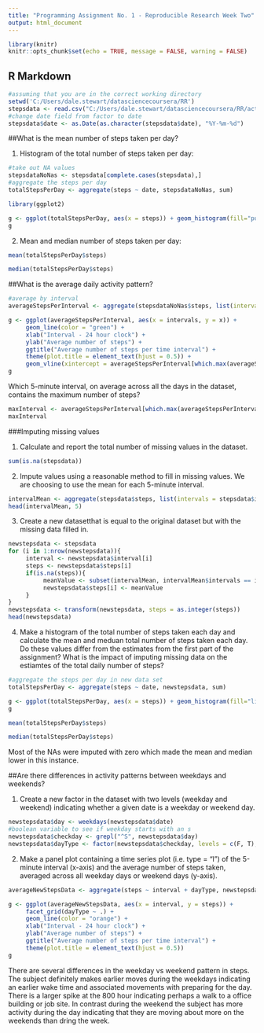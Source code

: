 ```yaml
---
title: "Programming Assignment No. 1 - Reproducible Research Week Two"
output: html_document
---
```


```r
library(knitr)
knitr::opts_chunk$set(echo = TRUE, message = FALSE, warning = FALSE)
```

## R Markdown

```r
#assuming that you are in the correct working directory
setwd('C:/Users/dale.stewart/datasciencecoursera/RR')
stepsdata <- read.csv("C:/Users/dale.stewart/datasciencecoursera/RR/activity.csv")
#change date field from factor to date
stepsdata$date <- as.Date(as.character(stepsdata$date), "%Y-%m-%d")
```

##What is the mean number of steps taken per day?

1. Histogram of the total number of steps taken per day:

```r
#take out NA values
stepsdataNoNas <- stepsdata[complete.cases(stepsdata),]
#aggregate the steps per day
totalStepsPerDay <- aggregate(steps ~ date, stepsdataNoNas, sum)

library(ggplot2)

g <- ggplot(totalStepsPerDay, aes(x = steps)) + geom_histogram(fill="purple", binwidth = 1000, col = "black") + ylab("Frequency") + xlab("Total number of steps per day") + ggtitle("Histogram of the total number of steps taken per day") + theme(plot.title = element_text(hjust = 0.5))
g

```

2. Mean and median number of steps taken per day:

```r
mean(totalStepsPerDay$steps)

median(totalStepsPerDay$steps)

```

##What is the average daily activity pattern?

```r

#average by interval
averageStepsPerInterval <- aggregate(stepsdataNoNas$steps, list(intervals = stepsdataNoNas$interval), mean)

g <- ggplot(averageStepsPerInterval, aes(x = intervals, y = x)) + 
     geom_line(color = "green") + 
     xlab("Interval - 24 hour clock") +
     ylab("Average number of steps") +
     ggtitle("Average number of steps per time interval") +
     theme(plot.title = element_text(hjust = 0.5)) + 
     geom_vline(xintercept = averageStepsPerInterval[which.max(averageStepsPerInterval$x), "intervals"], color = "black",             linetype = "dashed")
g

```

Which 5-minute interval, on average across all the days in the dataset, contains the maximum number of steps?

```r
maxInterval <- averageStepsPerInterval[which.max(averageStepsPerInterval$x), "intervals"]
maxInterval

```

###Imputing missing values

1. Calculate and report the total number of missing values in the dataset.

```r
sum(is.na(stepsdata))

```
2. Impute values using a reasonable method to fill in missing values.  We are choosing to use the mean for each 5-minute interval.

```r
intervalMean <- aggregate(stepsdata$steps, list(intervals = stepsdata$interval), mean, na.rm=TRUE)
head(intervalMean, 5)
```

3. Create a new datasetthat is equal to the original dataset but with the missing data filled in.

```r
newstepsdata <- stepsdata
for (i in 1:nrow(newstepsdata)){
     interval <- newstepsdata$interval[i]
     steps <- newstepsdata$steps[i]
     if(is.na(steps)){
          meanValue <- subset(intervalMean, intervalMean$intervals == interval)$x
          newstepsdata$steps[i] <- meanValue
     }
}
newstepsdata <- transform(newstepsdata, steps = as.integer(steps))
head(newstepsdata)

```

4. Make a histogram of the total number of steps taken each day and calculate the mean and meduan total number of steps taken each day.  Do these values differ from the estimates from the first part of the assignment? What is the impact of imputing missing data on the estiamtes of the total daily number of steps?

```r
#aggregate the steps per day in new data set
totalStepsPerDay <- aggregate(steps ~ date, newstepsdata, sum)

g <- ggplot(totalStepsPerDay, aes(x = steps)) + geom_histogram(fill="light blue", binwidth = 1000, col = "black") + ylab("Frequency") + xlab("Total number of steps per day (imputed)") + ggtitle("Histogram of the total number of steps taken per day (imputed)") + theme(plot.title = element_text(hjust = 0.5))
g

```

```r
mean(totalStepsPerDay$steps)

```

```r
median(totalStepsPerDay$steps)

```

Most of the NAs were imputed with zero which made the mean and median lower in this instance.

##Are there differences in activity patterns between weekdays and weekends?

1. Create a new factor in the dataset with two levels (weekday and weekend) indicating whether a given date is a weekday or weekend day.

```r
newstepsdata$day <- weekdays(newstepsdata$date)
#boolean variable to see if weekday starts with an s
newstepsdata$checkday <- grepl("^S", newstepsdata$day)
newstepsdata$dayType <- factor(newstepsdata$checkday, levels = c(F, T), labels = c("Weekday", "Weekend"))

```

2. Make a panel plot containing a time series plot (i.e. type = "l") of the 5-minute interval (x-axis) and the average number of steps taken, averaged across all weekday days or weekend days (y-axis).

```r
averageNewStepsData <- aggregate(steps ~ interval + dayType, newstepsdata, mean)

g <- ggplot(averageNewStepsData, aes(x = interval, y = steps)) + 
     facet_grid(dayType ~ .) +
     geom_line(color = "orange") + 
     xlab("Interval - 24 hour clock") +
     ylab("Average number of steps") +
     ggtitle("Average number of steps per time interval") +
     theme(plot.title = element_text(hjust = 0.5))
g

```

There are several differences in the weekday vs weekend pattern in steps.  The subject definitely makes earlier moves during the weekdays indicating an earlier wake time and associated movements with preparing for the day.  There is a larger spike at the 800 hour indicating perhaps a walk to a office building or job site.  In contrast during the weekend the subject has more activity during the day indicating that they are moving about more on the weekends than dring the week.




